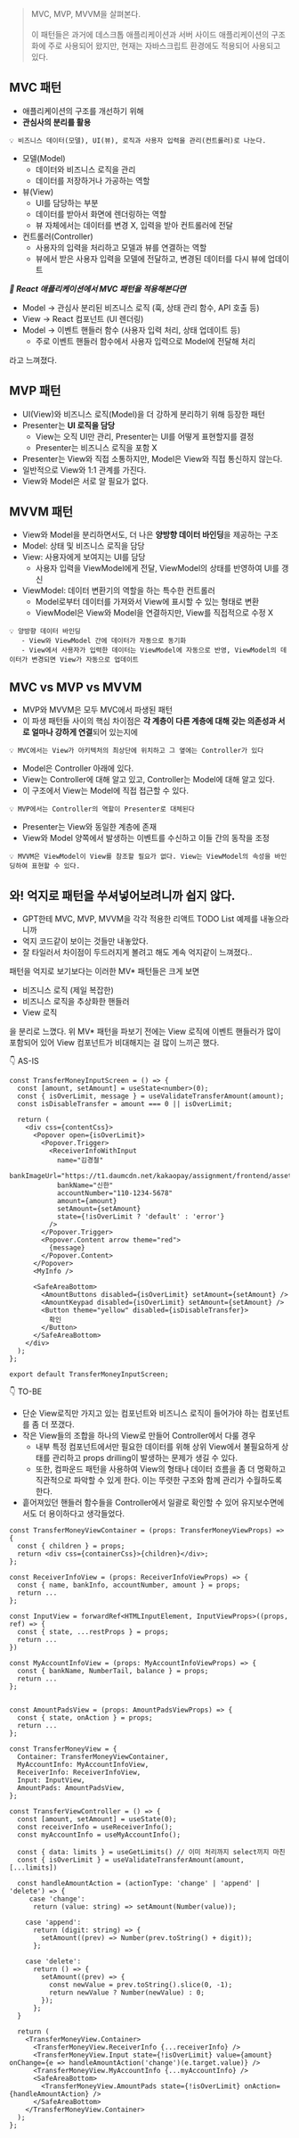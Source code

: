 > MVC, MVP, MVVM을 살펴본다.<br/><br/>이 패턴들은 과거에 데스크톱 애플리케이션과 서버 사이드 애플리케이션의 구조화에 주로 사용되어 왔지만, 현재는 자바스크립트 환경에도 적용되어 사용되고 있다.

## MVC 패턴

- 애플리케이션의 구조를 개선하기 위해
- **관심사의 분리를 활용**

```
💡 비즈니스 데이터(모델), UI(뷰), 로직과 사용자 입력을 관리(컨트롤러)로 나눈다.
```

- 모델(Model)
  - 데이터와 비즈니스 로직을 관리
  - 데이터를 저장하거나 가공하는 역할
- 뷰(View)
  - UI를 담당하는 부분
  - 데이터를 받아서 화면에 렌더링하는 역할
  - 뷰 자체에서는 데이터를 변경 X, 입력을 받아 컨트롤러에 전달
- 컨트롤러(Controller)
  - 사용자의 입력을 처리하고 모델과 뷰를 연결하는 역할
  - 뷰에서 받은 사용자 입력을 모델에 전달하고, 변경된 데이터를 다시 뷰에 업데이트

**_🤔 React 애플리케이션에서 MVC 패턴을 적용해본다면_**

- Model → 관심사 분리된 비즈니스 로직 (훅, 상태 관리 함수, API 호출 등)
- View → React 컴포넌트 (UI 렌더링)
- Model → 이벤트 핸들러 함수 (사용자 입력 처리, 상태 업데이트 등)
  - 주로 이벤트 핸들러 함수에서 사용자 입력으로 Model에 전달해 처리

라고 느껴졌다.

## MVP 패턴

- UI(View)와 비즈니스 로직(Model)을 더 강하게 분리하기 위해 등장한 패턴
- Presenter는 **UI 로직을 담당**
  - View는 오직 UI만 관리, Presenter는 UI를 어떻게 표현할지를 결정
  - Presenter는 비즈니스 로직을 포함 X
- Presenter는 View와 직접 소통하지만, Model은 View와 직접 통신하지 않는다.
- 일반적으로 View와 1:1 관계를 가진다.
- View와 Model은 서로 알 필요가 없다.

## MVVM 패턴

- View와 Model을 분리하면서도, 더 나은 **양방향 데이터 바인딩**을 제공하는 구조
- Model: 상태 및 비즈니스 로직을 담당
- View: 사용자에게 보여지는 UI를 담당
  - 사용자 입력을 ViewModel에게 전달, ViewModel의 상태를 반영하여 UI를 갱신
- ViewModel: 데이터 변환기의 역할을 하는 특수한 컨트롤러
  - Model로부터 데이터를 가져와서 View에 표시할 수 있는 형태로 변환
  - ViewModel은 View와 Model을 연결하지만, View를 직접적으로 수정 X

```
💡 양방향 데이터 바인딩
   - View와 ViewModel 간에 데이터가 자동으로 동기화
   - View에서 사용자가 입력한 데이터는 ViewModel에 자동으로 반영, ViewModel의 데이터가 변경되면 View가 자동으로 업데이트
```

## MVC vs MVP vs MVVM

- MVP와 MVVM은 모두 MVC에서 파생된 패턴
- 이 파생 패턴들 사이의 핵심 차이점은 **각 계층이 다른 계층에 대해 갖는 의존성과 서로 얼마나 강하게 연결**되어 있는지에

```
💡 MVC에서는 View가 아키텍처의 최상단에 위치하고 그 옆에는 Controller가 있다
```

- Model은 Controller 아래에 있다.
- View는 Controller에 대해 알고 있고, Controller는 Model에 대해 알고 있다.
- 이 구조에서 View는 Model에 직접 접근할 수 있다.

```
💡 MVP에서는 Controller의 역할이 Presenter로 대체된다
```

- Presenter는 View와 동일한 계층에 존재
- View와 Model 양쪽에서 발생하는 이벤트를 수신하고 이들 간의 동작을 조정

```
💡 MVVM은 ViewModel이 View를 참조할 필요가 없다. View는 ViewModel의 속성을 바인딩하여 표현할 수 있다.
```

## 와! 억지로 패턴을 쑤셔넣어보려니까 쉽지 않다.

- GPT한테 MVC, MVP, MVVM을 각각 적용한 리액트 TODO List 예제를 내놓으라니까
- 억지 코드같이 보이는 것들만 내놓았다.
- 잘 타일러서 차이점이 두드러지게 볼려고 해도 계속 억지같이 느껴졌다..

패턴을 억지로 보기보다는 이러한 MV\* 패턴들은 크게 보면

- 비즈니스 로직 (제일 복잡한)
- 비즈니스 로직을 추상화한 핸들러
- View 로직

을 분리로 느꼈다. 위 MV\* 패턴을 파보기 전에는 View 로직에 이벤트 핸들러가 많이 포함되어 있어 View 컴포넌트가 비대해지는 걸 많이 느끼곤 했다.

👇 AS-IS

```tsx
const TransferMoneyInputScreen = () => {
  const [amount, setAmount] = useState<number>(0);
  const { isOverLimit, message } = useValidateTransferAmount(amount);
  const isDisableTransfer = amount === 0 || isOverLimit;

  return (
    <div css={contentCss}>
      <Popover open={isOverLimit}>
        <Popover.Trigger>
          <ReceiverInfoWithInput
            name="김경철"
            bankImageUrl="https://t1.daumcdn.net/kakaopay/assignment/frontend/assets/shinhan.png"
            bankName="신한"
            accountNumber="110-1234-5678"
            amount={amount}
            setAmount={setAmount}
            state={!isOverLimit ? 'default' : 'error'}
          />
        </Popover.Trigger>
        <Popover.Content arrow theme="red">
          {message}
        </Popover.Content>
      </Popover>
      <MyInfo />

      <SafeAreaBottom>
        <AmountButtons disabled={isOverLimit} setAmount={setAmount} />
        <AmountKeypad disabled={isOverLimit} setAmount={setAmount} />
        <Button theme="yellow" disabled={isDisableTransfer}>
          확인
        </Button>
      </SafeAreaBottom>
    </div>
  );
};

export default TransferMoneyInputScreen;
```

👇 TO-BE

- 단순 View로직만 가지고 있는 컴포넌트와 비즈니스 로직이 들어가야 하는 컴포넌트를 좀 더 쪼갰다.
- 작은 View들의 조합을 하나의 View로 만들어 Controller에서 다룰 경우
  - 내부 특정 컴포넌트에서만 필요한 데이터를 위해 상위 View에서 불필요하게 상태를 관리하고 props drilling이 발생하는 문제가 생길 수 있다.
  - 또한, 컴파운드 패턴을 사용하여 View의 형태나 데이터 흐름을 좀 더 명확하고 직관적으로 파악할 수 있게 한다. 이는 뚜렷한 구조와 함께 관리가 수월하도록 한다.
- 흩어져있던 핸들러 함수들을 Controller에서 일괄로 확인할 수 있어 유지보수면에서도 더 용이하다고 생각들었다.

```tsx
const TransferMoneyViewContainer = (props: TransferMoneyViewProps) => {
  const { children } = props;
  return <div css={containerCss}>{children}</div>;
};

const ReceiverInfoView = (props: ReceiverInfoViewProps) => {
  const { name, bankInfo, accountNumber, amount } = props;
  return ...
};

const InputView = forwardRef<HTMLInputElement, InputViewProps>((props, ref) => {
  const { state, ...restProps } = props;
  return ...
})

const MyAccountInfoView = (props: MyAccountInfoViewProps) => {
  const { bankName, NumberTail, balance } = props;
  return ...
};


const AmountPadsView = (props: AmountPadsViewProps) => {
  const { state, onAction } = props;
  return ...
};

const TransferMoneyView = {
  Container: TransferMoneyViewContainer,
  MyAccountInfo: MyAccountInfoView,
  ReceiverInfo: ReceiverInfoView,
  Input: InputView,
  AmountPads: AmountPadsView,
};

const TransferViewController = () => {
  const [amount, setAmount] = useState(0);
  const receiverInfo = useReceiverInfo();
  const myAccountInfo = useMyAccountInfo();

  const { data: limits } = useGetLimits() // 이미 처리까지 select끼지 마친
  const { isOverLimit } = useValidateTransferAmount(amount, [...limits])

  const handleAmountAction = (actionType: 'change' | 'append' | 'delete') => {
     case 'change':
      return (value: string) => setAmount(Number(value));

    case 'append':
      return (digit: string) => {
        setAmount((prev) => Number(prev.toString() + digit));
      };

    case 'delete':
      return () => {
        setAmount((prev) => {
          const newValue = prev.toString().slice(0, -1);
          return newValue ? Number(newValue) : 0;
        });
      };
  }

  return (
    <TransferMoneyView.Container>
      <TransferMoneyView.ReceiverInfo {...receiverInfo} />
      <TransferMoneyView.Input state={!isOverLimit} value={amount} onChange={e => handleAmountAction('change')(e.target.value)} />
      <TransferMoneyView.MyAccountInfo {...myAccountInfo} />
      <SafeAreaBottom>
        <TransferMoneyView.AmountPads state={!isOverLimit} onAction={handleAmountAction} />
      </SafeAreaBottom>
    </TransferMoneyView.Container>
  );
};
```
